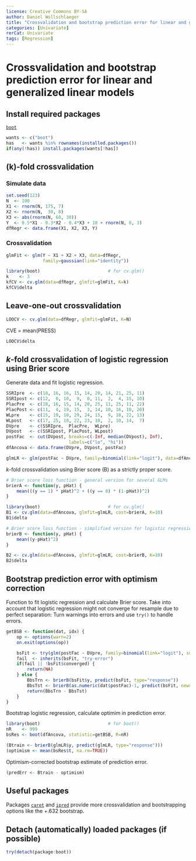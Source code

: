 ---
license: Creative Commons BY-SA
author: Daniel Wollschlaeger
title: "Crossvalidation and bootstrap prediction error for linear and generalized linear models"
categories: [Univariate]
rerCat: Univariate
tags: [Regression]
---

Crossvalidation and bootstrap prediction error for linear and generalized linear models
=========================

Install required packages
-------------------------

[`boot`](http://cran.r-project.org/package=boot)

```{r}
wants <- c("boot")
has   <- wants %in% rownames(installed.packages())
if(any(!has)) install.packages(wants[!has])
```

\(k\)-fold crossvalidation
-------------------------

### Simulate data
    
```{r}
set.seed(123)
N  <- 100
X1 <- rnorm(N, 175, 7)
X2 <- rnorm(N,  30, 8)
X3 <- abs(rnorm(N, 60, 30))
Y  <- 0.5*X1 - 0.3*X2 - 0.4*X3 + 10 + rnorm(N, 0, 3)
dfRegr <- data.frame(X1, X2, X3, Y)
```

### Crossvalidation

```{r}
glmFit <- glm(Y ~ X1 + X2 + X3, data=dfRegr,
              family=gaussian(link="identity"))
```

```{r}
library(boot)                          # for cv.glm()
k    <- 3
kfCV <- cv.glm(data=dfRegr, glmfit=glmFit, K=k)
kfCV$delta
```

Leave-one-out crossvalidation
-------------------------

```{r}
LOOCV <- cv.glm(data=dfRegr, glmfit=glmFit, K=N)
```

CVE = mean(PRESS)

```{r}
LOOCV$delta
```

$k$-fold crossvalidation of logistic regression using Brier score
-------------------------

Generate data and fit logistic regression.

```{r}
SSRIpre  <- c(18, 16, 16, 15, 14, 20, 14, 21, 25, 11)
SSRIpost <- c(12,  0, 10,  9,  0, 11,  2,  4, 15, 10)
PlacPre  <- c(18, 16, 15, 14, 20, 25, 11, 25, 11, 22)
PlacPost <- c(11,  4, 19, 15,  3, 14, 10, 16, 10, 20)
WLpre    <- c(15, 19, 10, 29, 24, 15,  9, 18, 22, 13)
WLpost   <- c(17, 25, 10, 22, 23, 10,  2, 10, 14,  7)
DVpre    <- c(SSRIpre,  PlacPre,  WLpre)
DVpost   <- c(SSRIpost, PlacPost, WLpost)
postFac  <- cut(DVpost, breaks=c(-Inf, median(DVpost), Inf),
                        labels=c("lo", "hi"))
dfAncova <- data.frame(DVpre, DVpost, postFac)

glmLR <- glm(postFac ~ DVpre, family=binomial(link="logit"), data=dfAncova)
```

$k$-fold crossvalidation using Brier score \(B\) as a strictly proper score.

```{r}
# Brier score loss function - general version for several GLMs
brierA <- function(y, pHat) {
    mean(((y == 1) * pHat)^2 + ((y == 0) * (1-pHat))^2)
}

library(boot)                          # for cv.glm()
B1 <- cv.glm(data=dfAncova, glmfit=glmLR, cost=brierA, K=10)
B1$delta

# Brier score loss function - simplified version for logistic regression only
brierB <- function(y, pHat) {
    mean((y-pHat)^2)
}

B2 <- cv.glm(data=dfAncova, glmfit=glmLR, cost=brierB, K=10)
B2$delta
```

Bootstrap prediction error with optimism correction
-------------------------

Function to fit logistic regression and calculate Brier score. Take into account that logistic regression might not converge for resample due to perfect separation: Turn warnings into errors and use `try()` to handle errors.

```{r}
getBSB <- function(dat, idx) {
    op <- options(warn=2)
    on.exit(options(op))

    bsFit <- try(glm(postFac ~ DVpre, family=binomial(link="logit"), subset=idx, data=dat))
    fail  <- inherits(bsFit, "try-error")
    if(fail || !bsFit$converged) {
        return(NA)
    } else {
        BbsTrn <- brierB(bsFit$y, predict(bsFit, type="response"))
        BbsTst <- brierB(as.numeric(dat$postFac)-1, predict(bsFit, newdata=dat, type="response"))
        return(BbsTrn - BbsTst)
    }
}
```

Bootstrap logistic regression, calculate optimim in prediction error.
```{r}
library(boot)                          # for boot()
nR    <- 999
bsRes <- boot(dfAncova, statistic=getBSB, R=nR)

(Btrain <- brierB(glmLR$y, predict(glmLR, type="response")))
(optimism <- mean(bsRes$t, na.rm=TRUE))
```

Optimism-corrected bootstrap estimate of prediction error.

```{r}
(predErr <- Btrain - optimism)
```

Useful packages
-------------------------

Packages [`caret`](http://cran.r-project.org/package=caret) and [`ipred`](http://cran.r-project.org/package=ipred) provide more crossvalidation and bootstrapping options like the +.632 bootstrap.

Detach (automatically) loaded packages (if possible)
-------------------------

```{r}
try(detach(package:boot))
```
